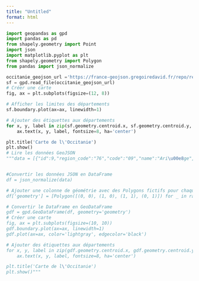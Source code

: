 ```yaml
---
title: "Untitled"
format: html
---
```


```python

import geopandas as gpd
import pandas as pd
from shapely.geometry import Point
import json
import matplotlib.pyplot as plt
from shapely.geometry import Polygon
from pandas import json_normalize

occitanie_geojson_url ='https://france-geojson.gregoiredavid.fr/repo/regions/occitanie/region-occitanie.geojson'
sf = gpd.read_file(occitanie_geojson_url)
# Créer une carte
fig, ax = plt.subplots(figsize=(12, 8))

# Afficher les limites des départements
sf.boundary.plot(ax=ax, linewidth=1)

# Ajouter des étiquettes aux départements
for x, y, label in zip(sf.geometry.centroid.x, sf.geometry.centroid.y, sf['nom']):
    ax.text(x, y, label, fontsize=8, ha='center')

plt.title('Carte de l\'Occitanie')
plt.show()
# Lire les données GeoJSON
"""data = [{"id":9,"region_code":"76","code":"09","name":"Ari\u00e8ge","slug":"ariege"},{"id":11,"region_code":"76","code":"11","name":"Aude","slug":"aude"},{"id":12,"region_code":"76","code":"12","name":"Aveyron","slug":"aveyron"},{"id":31,"region_code":"76","code":"30","name":"Gard","slug":"gard"},{"id":35,"region_code":"76","code":"34","name":"H\u00e9rault","slug":"herault"},{"id":32,"region_code":"76","code":"31","name":"Haute-Garonne","slug":"haute garonne"},{"id":33,"region_code":"76","code":"32","name":"Gers","slug":"gers"},{"id":47,"region_code":"76","code":"46","name":"Lot","slug":"lot"},{"id":49,"region_code":"76","code":"48","name":"Loz\u00e8re","slug":"lozere"},{"id":66,"region_code":"76","code":"65","name":"Hautes-Pyr\u00e9n\u00e9es","slug":"hautes pyrenees"},{"id":67,"region_code":"76","code":"66","name":"Pyr\u00e9n\u00e9es-Orientales","slug":"pyrenees orientales"},{"id":82,"region_code":"76","code":"81","name":"Tarn","slug":"tarn"},{"id":83,"region_code":"76","code":"82","name":"Tarn-et-Garonne","slug":"tarn et garonne"}]


#Convertir les données JSON en DataFrame
df = json_normalize(data)

# Ajouter une colonne de géométrie avec des Polygons fictifs pour chaque département
df['geometry'] = [Polygon([(0, 0), (1, 0), (1, 1), (0, 1)]) for _ in range(len(df))]

# Convertir le DataFrame en GeoDataFrame
gdf = gpd.GeoDataFrame(df, geometry='geometry')
# Créer une carte
fig, ax = plt.subplots(figsize=(10, 10))
gdf.boundary.plot(ax=ax, linewidth=1)
gdf.plot(ax=ax, color='lightgray', edgecolor='black')

# Ajouter des étiquettes aux départements
for x, y, label in zip(gdf.geometry.centroid.x, gdf.geometry.centroid.y, gdf['name']):
    ax.text(x, y, label, fontsize=8, ha='center')

plt.title('Carte de l\'Occitanie')
plt.show()"""







```